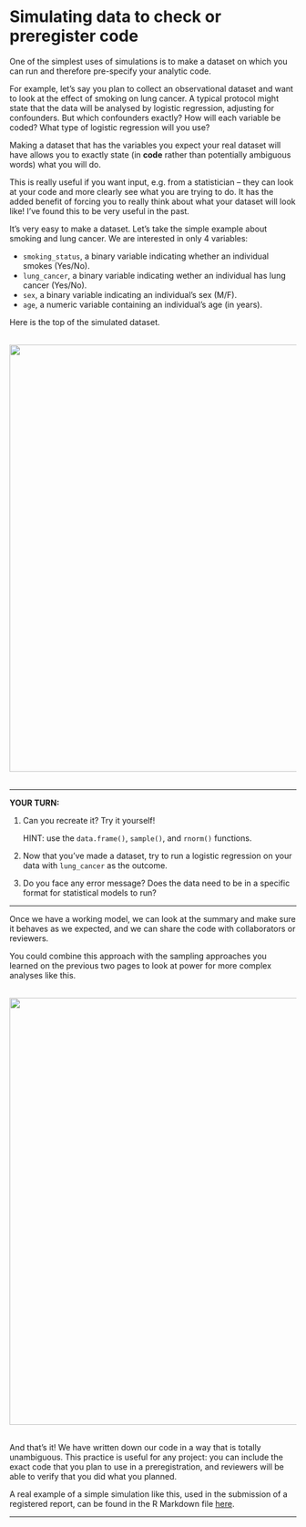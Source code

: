 # Simulating data to check or preregister code


One of the simplest uses of simulations is to make a dataset on which you can run and therefore pre-specify your analytic code. 

For example, let's say you plan to collect an observational dataset and want to look at the effect of smoking on lung cancer. 
A typical protocol might state that the data will be analysed by logistic regression, adjusting for confounders. 
But which confounders exactly? How will each variable be coded? What type of logistic regression will you use? 

Making a dataset that has the variables you expect your real dataset will have allows you to exactly state (in **code** rather than potentially ambiguous words) what you will do. 

This is really useful if you want input, e.g. from a statistician -- they can look at your code and more clearly see what you are trying to do. 
It has the added benefit of forcing you to really think about what your dataset will look like! I've found this to be very useful in the past.

It's very easy to make a dataset. Let's take the simple example about smoking and lung cancer. We are interested in only 4 variables:

* `smoking_status`, a binary variable indicating whether an individual smokes (Yes/No). 
* `lung_cancer`, a binary variable indicating wether an individual has lung cancer (Yes/No).
* `sex`, a binary variable indicating an individual's sex (M/F).
* `age`, a numeric variable containing an individual's age (in years).

Here is the top of the simulated dataset. 

<br/>
<img src="../assets/simulated-data.png" width="750">  
<br/>

***

**YOUR TURN:**

1. Can you recreate it? Try it yourself! 

    HINT: use the `data.frame()`, `sample()`, and `rnorm()` functions.

2. Now that you've made a dataset, try to run a logistic regression on your data with `lung_cancer` as the outcome.
3. Do you face any error message? Does the data need to be in a specific format for statistical models to run?

***


Once we have a working model, we can look at the summary and make sure it behaves as we expected, and we can share the code with collaborators or reviewers.

You could combine this approach with the sampling approaches you learned on the previous two pages to look at power for more complex analyses like this.

<br/>
<img src="../assets/logreg-results.png" width="750">  
<br/>


And that's it! We have written down our code in a way that is totally unambiguous. This practice is useful for any project: you can include the exact code that you plan to use in a preregistration, and reviewers will be able to verify that you did what you planned.

A real example of a simple simulation like this, used in the submission of a registered report, can be found in the R Markdown file [here](https://osf.io/5jf9p/).

*****



